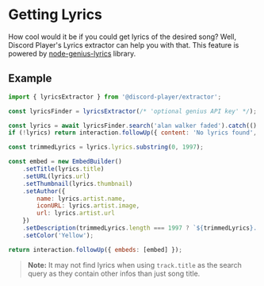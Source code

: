 # Getting Lyrics

How cool would it be if you could get lyrics of the desired song? Well, Discord Player's Lyrics extractor can help you with that. This feature is powered by [node-genius-lyrics](https://npm.im/genius-lyrics) library.

## Example

```js
import { lyricsExtractor } from '@discord-player/extractor';

const lyricsFinder = lyricsExtractor(/* 'optional genius API key' */);

const lyrics = await lyricsFinder.search('alan walker faded').catch(() => null);
if (!lyrics) return interaction.followUp({ content: 'No lyrics found', ephemeral: true });

const trimmedLyrics = lyrics.lyrics.substring(0, 1997);

const embed = new EmbedBuilder()
    .setTitle(lyrics.title)
    .setURL(lyrics.url)
    .setThumbnail(lyrics.thumbnail)
    .setAuthor({
        name: lyrics.artist.name,
        iconURL: lyrics.artist.image,
        url: lyrics.artist.url
    })
    .setDescription(trimmedLyrics.length === 1997 ? `${trimmedLyrics}...` : trimmedLyrics)
    .setColor('Yellow');

return interaction.followUp({ embeds: [embed] });
```

> **Note:**
> It may not find lyrics when using `track.title` as the search query as they contain other infos than just song title.